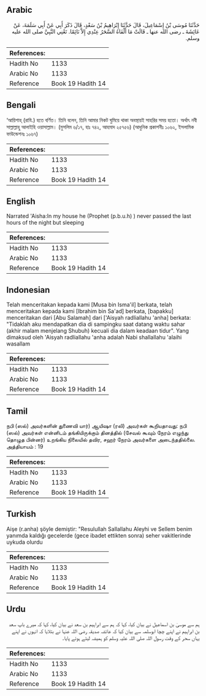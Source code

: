 ## Arabic


<div dir="rtl" lang="ar" style={{fontSize:'larger',backgroundColor:'#f8f9fa',padding:20}}>
حَدَّثَنَا مُوسَى بْنُ إِسْمَاعِيلَ، قَالَ حَدَّثَنَا إِبْرَاهِيمُ بْنُ سَعْدٍ، قَالَ ذَكَرَ أَبِي عَنْ أَبِي سَلَمَةَ، عَنْ عَائِشَةَ ـ رضى الله عنها ـ قَالَتْ مَا أَلْفَاهُ السَّحَرُ عِنْدِي إِلاَّ نَائِمًا‏.‏ تَعْنِي النَّبِيَّ صلى الله عليه وسلم‏.‏
</div>
<div style={{backgroundColor:'#f8f9fa',padding:20, marginBottom: 10}}><table> <thead> <tr> <th>References:</th> <th></th> </tr> </thead> <tbody><tr><td>Hadith No</td><td>1133</td></tr><tr><td>Arabic No</td><td>1133</td></tr><tr><td>Reference</td><td>Book 19 Hadith 14</td></tr></tbody></table></div>

## Bengali


<div dir="ltr" lang="bn" style={{fontSize:'larger',backgroundColor:'#f8f9fa',padding:20}}>
‘আয়িশাহ্ (রাযি.) হতে বর্ণিত। তিনি বলেন, তিনি আমার নিকট ঘুমিয়ে থাকা অবস্থায়ই সাহরির সময় হতো। অর্থাৎ নবী সাল্লাল্লাহু আলাইহি ওয়াসাল্লাম। (মুসলিম ৬/১৭, হাঃ ৭৪২, আহমাদ ২৫৭৫৬) (আধুনিক প্রকাশনীঃ ১০৬২, ইসলামিক ফাউন্ডেশনঃ ১০৬৭)
</div>
<div style={{backgroundColor:'#f8f9fa',padding:20, marginBottom: 10}}><table> <thead> <tr> <th>References:</th> <th></th> </tr> </thead> <tbody><tr><td>Hadith No</td><td>1133</td></tr><tr><td>Arabic No</td><td>1133</td></tr><tr><td>Reference</td><td>Book 19 Hadith 14</td></tr></tbody></table></div>

## English


<div dir="ltr" lang="en" style={{fontSize:'larger',backgroundColor:'#f8f9fa',padding:20}}>
Narrated 'Aisha:In my house he (Prophet (p.b.u.h) ) never passed the last hours of the night but sleeping
</div>
<div style={{backgroundColor:'#f8f9fa',padding:20, marginBottom: 10}}><table> <thead> <tr> <th>References:</th> <th></th> </tr> </thead> <tbody><tr><td>Hadith No</td><td>1133</td></tr><tr><td>Arabic No</td><td>1133</td></tr><tr><td>Reference</td><td>Book 19 Hadith 14</td></tr></tbody></table></div>

## Indonesian


<div dir="ltr" lang="id" style={{fontSize:'larger',backgroundColor:'#f8f9fa',padding:20}}>
Telah menceritakan kepada kami [Musa bin Isma'il] berkata, telah menceritakan kepada kami [Ibrahim bin Sa'ad] berkata, [bapakku] menceritakan dari [Abu Salamah] dari ['Aisyah radliallahu 'anha] berkata: "Tidaklah aku mendapatkan dia di sampingku saat datang waktu sahar (akhir malam menjelang Shubuh) kecuali dia dalam keadaan tidur". Yang dimaksud oleh 'Aisyah radliallahu 'anha adalah Nabi shallallahu 'alaihi wasallam
</div>
<div style={{backgroundColor:'#f8f9fa',padding:20, marginBottom: 10}}><table> <thead> <tr> <th>References:</th> <th></th> </tr> </thead> <tbody><tr><td>Hadith No</td><td>1133</td></tr><tr><td>Arabic No</td><td>1133</td></tr><tr><td>Reference</td><td>Book 19 Hadith 14</td></tr></tbody></table></div>

## Tamil


<div dir="ltr" lang="ta" style={{fontSize:'larger',backgroundColor:'#f8f9fa',padding:20}}>
நபி (ஸல்) அவர்களின் துணைவி யார்) ஆயிஷா (ரலி) அவர்கள் கூறியதாவது: நபி (ஸல்) அவர்கள் என்னிடம் தங்கியிருக்கும் தினத்தில் (சேவல் கூவும் நேரம் எழுந்து தொழுத பின்னர்) உறங்கிய நிலையில் தவிர, சஹர் நேரம் அவர்களை அடைந்ததில்லை. அத்தியாயம் : 19
</div>
<div style={{backgroundColor:'#f8f9fa',padding:20, marginBottom: 10}}><table> <thead> <tr> <th>References:</th> <th></th> </tr> </thead> <tbody><tr><td>Hadith No</td><td>1133</td></tr><tr><td>Arabic No</td><td>1133</td></tr><tr><td>Reference</td><td>Book 19 Hadith 14</td></tr></tbody></table></div>

## Turkish


<div dir="ltr" lang="tr" style={{fontSize:'larger',backgroundColor:'#f8f9fa',padding:20}}>
Aişe (r.anha) şöyle demiştir: "Resulullah Sallallahu Aleyhi ve Sellem benim yanımda kaldığı gecelerde (gece ibadet ettikten sonra) seher vakitlerinde uykuda olurdu
</div>
<div style={{backgroundColor:'#f8f9fa',padding:20, marginBottom: 10}}><table> <thead> <tr> <th>References:</th> <th></th> </tr> </thead> <tbody><tr><td>Hadith No</td><td>1133</td></tr><tr><td>Arabic No</td><td>1133</td></tr><tr><td>Reference</td><td>Book 19 Hadith 14</td></tr></tbody></table></div>

## Urdu


<div dir="rtl" lang="ur" style={{fontSize:'larger',backgroundColor:'#f8f9fa',padding:20}}>
ہم سے موسیٰ بن اسماعیل نے بیان کیا، کہا کہ ہم سے ابراہیم بن سعد نے بیان کیا، کہا کہ میرے باپ سعد بن ابراہیم نے اپنے چچا ابوسلمہ سے بیان کیا کہ عائشہ صدیقہ رضی اللہ عنہا نے بتلایا کہ انہوں نے اپنے یہاں سحر کے وقت رسول اللہ صلی اللہ علیہ وسلم کو ہمیشہ لیٹے ہوئے پایا۔
</div>
<div style={{backgroundColor:'#f8f9fa',padding:20, marginBottom: 10}}><table> <thead> <tr> <th>References:</th> <th></th> </tr> </thead> <tbody><tr><td>Hadith No</td><td>1133</td></tr><tr><td>Arabic No</td><td>1133</td></tr><tr><td>Reference</td><td>Book 19 Hadith 14</td></tr></tbody></table></div>